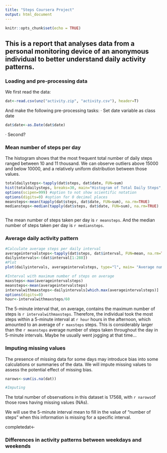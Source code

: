 ```yaml
---
title: "Steps Coursera Project"
output: html_document
---
```


```r
knitr::opts_chunk$set(echo = TRUE)
```

## This is a report that analyses data from a personal monitoring device of an anonymous individual to better understand daily activity patterns. 

### Loading and pre-processing data

We first read the data: 
```r
dat<-read.csv(unz("activity.zip", "activity.csv"), header=T)
```

And make the following pre-processing tasks: 
· Set date variable as class date
```r
dat$date<-as.Date(dat$date)
```
· Second?


### Mean number of steps per day
The histogram shows that the most frequent total number of daily steps ranged between 10 and 11 thousand. We can observe outliers above 15000 and below 10000, and a relatively uniform distribution between those values. 
```r
totaldailysteps<-tapply(dat$steps, dat$date, FUN=sum)
hist(totaldailysteps, breaks=30, main="Histogram of Total Daily Steps", xlab="Total daily steps", col="aquamarine4")
options(scipen=999) #option to not show scientific notation
options(digits=0) #option for 0 decimal places
meansteps<-mean(tapply(dat$steps, dat$date, FUN=sum), na.rm=TRUE)
mediansteps<-median(tapply(dat$steps, dat$date, FUN=sum), na.rm=TRUE)
```

```r

```

The mean number of steps taken per day is `r meansteps`. 
And the median number of steps taken per day is `r mediansteps`.

### Average daily activity pattern
```r
#Calculate average steps per daily interval
averageintervalsteps<-tapply(dat$steps, dat$interval, FUN=mean, na.rm=TRUE)
dailyintervals<-(dat$interval[1:288])
#Plot
plot(dailyintervals, averageintervalsteps, type="l", main= "Average number of steps taken by 5-min daily intervals", col="aquamarine4", xlab="Daily 5-min intervals", ylab="Average number of steps")

#Interval with maximum number of steps on average
maxsteps<-max(averageintervalsteps)
meansteps<-mean(averageintervalsteps)
intervalwithmaxsteps<-dailyintervals[which.max(averageintervalsteps)]
options(digits=0)
hour<-intervalwithmaxsteps/60 
```
The 5-minute interval that, on average, contains the maximum number of steps is `r intervalwithmaxsteps`. Therefore, the individual took the most steps within a 5-minute interval at `r hour` hours in the afternoon, which amounted to an average of `r maxsteps` steps. This is considerably larger than the `r meansteps` average number of steps taken throughout the day in 5-minute intervals. Maybe he usually went jogging at that time... 

### Imputing missing values
The presence of missing data for some days may introduce bias into some calculations or summaries of the data. We will impute missing values to assess the potential effect of missing bias.

```r
narows<-sum(is.na(dat))

#Imputing
```
The total number of observations in this dataset is 17568, with `r narows`of those rows having missing values (NAs). 

We will use the 5-minute interval mean to fill in the value of "number of steps" when this information is missing for a specific interval. 

completedat<-


### Differences in activity patterns between weekdays and weekends


